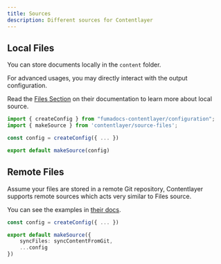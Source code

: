 ```yaml
---
title: Sources
description: Different sources for Contentlayer
---
```


## Local Files

You can store documents locally in the `content` folder.

For advanced usages, you may directly interact with the output configuration.

Read the [Files Section](https://contentlayer.dev/docs/sources/files) on their documentation
to learn more about local source.

```ts
import { createConfig } from "fumadocs-contentlayer/configuration";
import { makeSource } from 'contentlayer/source-files';

const config = createConfig({ ... })

export default makeSource(config)
```

## Remote Files

Assume your files are stored in a remote Git repository, Contentlayer supports
remote sources which acts very similar to Files source.

You can see the examples in
[their docs](https://contentlayer.dev/docs/sources/remote-files).

```ts
const config = createConfig({ ... })

export default makeSource({
    syncFiles: syncContentFromGit,
    ...config
})
```